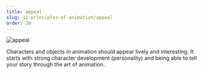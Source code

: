 ```yaml
---
title: appeal
slug: 12-principles-of-animation/appeal
order: 20
---
```


<SlideTemplate title="appeal">


![appeal](/gif/appeal.gif)

Characters and objects in animation should appear lively and interesting. It
starts with strong character development (personality) and being able to tell
your story through the art of animation.

</SlideTemplate>
